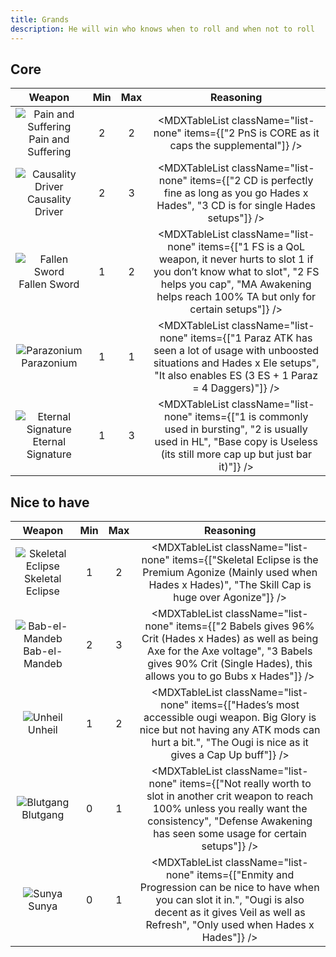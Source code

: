 ```yaml
---
title: Grands
description: He will win who knows when to roll and when not to roll
---
```


## Core

<div className="[&_td]:align-middle w-full [&_img]:my-2 [&_img]:min-w-[112px] md:[&_img]:w-[206px] [&_img]:m-auto">

|                              Weapon                              | Min | Max |                                                                                                       Reasoning                                                                                                        |
| :--------------------------------------------------------------: | :-: | :-: | :--------------------------------------------------------------------------------------------------------------------------------------------------------------------------------------------------------------------: |
| ![Pain and Suffering](/weapon/1040314300.webp)Pain and Suffering |  2  |  2  |                                                              <MDXTableList className="list-none" items={["2 PnS is CORE as it caps the supplemental"]} />                                                              |
|   ![Causality Driver](/weapon/1040916700.webp)Causality Driver   |  2  |  3  |                                      <MDXTableList className="list-none" items={["2 CD is perfectly fine as long as you go Hades x Hades", "3 CD is for single Hades setups"]} />                                      |
|       ![Fallen Sword](/weapon/1040014300.webp)Fallen Sword       |  1  |  2  | <MDXTableList className="list-none" items={["1 FS is a QoL weapon, it never hurts to slot 1 if you don’t know what to slot", "2 FS helps you cap", "MA Awakening helps reach 100% TA but only for certain setups"]} /> |
|         ![Parazonium](/weapon/1040108700.webp)Parazonium         |  1  |  1  |               <MDXTableList className="list-none" items={["1 Paraz ATK has seen a lot of usage with unboosted situations and Hades x Ele setups", "It also enables ES (3 ES + 1 Paraz = 4 Daggers)"]} />               |
|  ![Eternal Signature](/weapon/1040116600.webp)Eternal Signature  |  1  |  3  |                      <MDXTableList className="list-none" items={["1 is commonly used in bursting", "2 is usually used in HL", "Base copy is Useless (its still more cap up but just bar it)"]} />                      |

</div>

## Nice to have

<div className="[&_td]:align-middle w-full [&_img]:my-2 [&_img]:min-w-[112px] md:[&_img]:w-[206px] [&_img]:m-auto">

|                            Weapon                            | Min | Max |                                                                                                      Reasoning                                                                                                      |
| :----------------------------------------------------------: | :-: | :-: | :-----------------------------------------------------------------------------------------------------------------------------------------------------------------------------------------------------------------: |
| ![Skeletal Eclipse](/weapon/1040216900.webp)Skeletal Eclipse |  1  |  2  |                          <MDXTableList className="list-none" items={["Skeletal Eclipse is the Premium Agonize (Mainly used when Hades x Hades)", "The Skill Cap is huge over Agonize"]} />                          |
|    ![Bab-el-Mandeb](/weapon/1040311600.webp)Bab-el-Mandeb    |  2  |  3  |  <MDXTableList className="list-none" items={["2 Babels gives 96% Crit (Hades x Hades) as well as being Axe for the Axe voltage", "3 Babels gives 90% Crit (Single Hades), this allows you to go Bubs x Hades"]} />  |
|           ![Unheil](/weapon/1040809100.webp)Unheil           |  1  |  2  |         <MDXTableList className="list-none" items={["Hades’s most accessible ougi weapon. Big Glory is nice but not having any ATK mods can hurt a bit.", "The Ougi is nice as it gives a Cap Up buff"]} />         |
|         ![Blutgang](/weapon/1040008700.webp)Blutgang         |  0  |  1  | <MDXTableList className="list-none" items={["Not really worth to slot in another crit weapon to reach 100% unless you really want the consistency", "Defense Awakening has seen some usage for certain setups"]} /> |
|            ![Sunya](/weapon/1040811800.webp)Sunya            |  0  |  1  |  <MDXTableList className="list-none" items={["Enmity and Progression can be nice to have when you can slot it in.", "Ougi is also decent as it gives Veil as well as Refresh", "Only used when Hades x Hades"]} />  |

</div>
